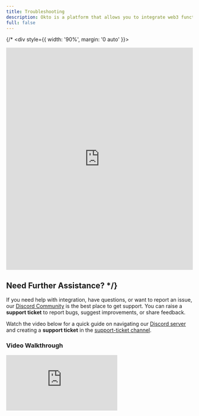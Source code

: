 ```yaml
---
title: Troubleshooting
description: Okto is a platform that allows you to integrate web3 functionality into your app without building things from scratch.
full: false
---
```



{/* <div style={{ width: '90%', margin: '0 auto' }}>
  <iframe
    id="typeform-widget"
    title="Troubleshooting Form"
    src="https://form.typeform.com/to/V4RNgRDt"
    width="100%"
    height="600rem"
    frameBorder="0"
    allowFullScreen
    style={{ border: 'none', borderRadius: '5px' }}
  ></iframe>
</div>

## Need Further Assistance? */}

If you need help with integration, have questions, or want to report an issue, our [Discord Community](https://discord.com/invite/okto-916349620383252511) is the best place to get support. You can raise a **support ticket** to report bugs, suggest improvements, or share feedback.

Watch the video below for a quick guide on navigating our [Discord server](https://discord.com/channels/916349620383252511) and creating a **support ticket** in the [support-ticket channel](https://discord.com/channels/916349620383252511/1249217657820151881).

### Video Walkthrough

<div style={{ position: "relative", paddingBottom: "56.25%", height: 0 }}>
  <iframe 
    src="https://www.loom.com/embed/a7aaa6eacec448ab8d25bf7f00288070?sid=8b9e7f94-5cdd-478d-893a-0f4ce5b937b1" 
    frameBorder="0" 
    webkitAllowFullScreen 
    mozAllowFullScreen 
    allowFullScreen 
    style={{ position: "absolute", top: 0, left: 0, width: "100%", height: "100%" }}
  />
</div>